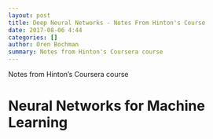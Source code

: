 ```yaml
---
layout: post
title: Deep Neural Networks - Notes From Hinton's Course 
date: 2017-08-06 4:44
categories: [] 
author: Oren Bochman
summary: Notes from Hinton's Coursera course
---
```

Notes from Hinton's Coursera course 

# Neural Networks for Machine Learning 